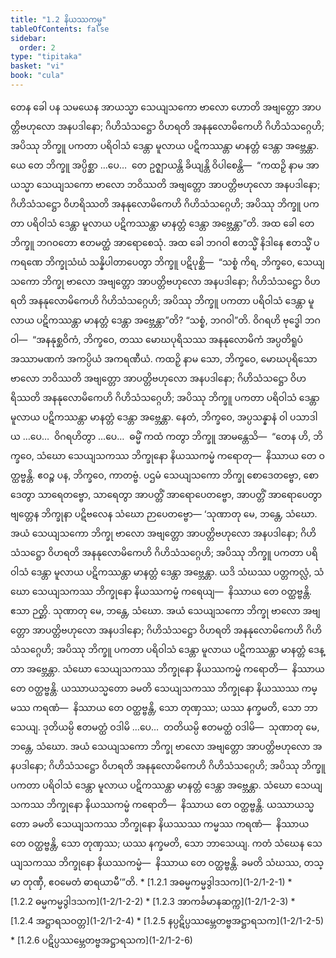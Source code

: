 ```yaml
---
title: "1.2 နိယဿကမ္မ"
tableOfContents: false
sidebar:
  order: 2
type: "tipitaka"
basket: "vi"
book: "cula"
---
```



<DynamicBreadcrumb />

<Division number="11" book="cula">

<Paragraph number="61" book="cula">
တေန ခေါ ပန သမယေန အာယသ္မာ သေယျသကော ဗာလော ဟောတိ အဗျတ္တော အာပတ္တိဗဟုလော အနပဒါနော; ဂိဟိသံသဋ္ဌော ဝိဟရတိ အနနုလောမိကေဟိ ဂိဟိသံသဂ္ဂေဟိ; အပိဿု ဘိက္ခူ ပကတာ ပရိဝါသံ ဒေန္တာ မူလာယ ပဋိကဿန္တာ မာနတ္တံ ဒေန္တာ အဗ္ဘေန္တာ. ယေ တေ ဘိက္ခူ အပ္ပိစ္ဆာ …ပေ…  တေ ဥဇ္ဈာယန္တိ ခိယျန္တိ ဝိပါစေန္တိ—  “ကထဉှိ နာမ အာယသ္မာ သေယျသကော ဗာလော ဘဝိဿတိ အဗျတ္တော အာပတ္တိဗဟုလော အနပဒါနော; ဂိဟိသံသဋ္ဌော ဝိဟရိဿတိ အနနုလောမိကေဟိ ဂိဟိသံသဂ္ဂေဟိ; အပိဿု ဘိက္ခူ ပကတာ ပရိဝါသံ ဒေန္တာ မူလာယ ပဋိကဿန္တာ မာနတ္တံ ဒေန္တာ အဗ္ဘေန္တာ”တိ. အထ ခေါ တေ ဘိက္ခူ ဘဂဝတော ဧတမတ္ထံ အာရောစေသုံ.


</Paragraph>

<Paragraph number="62" book="cula">
အထ ခေါ ဘဂဝါ ဧတသ္မိံ နိဒါနေ ဧတသ္မိံ ပကရဏေ ဘိက္ခုသံဃံ သန္နိပါတာပေတွာ ဘိက္ခူ ပဋိပုစ္ဆိ—  “သစ္စံ ကိရ, ဘိက္ခဝေ, သေယျသကော ဘိက္ခု ဗာလော အဗျတ္တော အာပတ္တိဗဟုလော အနပဒါနော; ဂိဟိသံသဋ္ဌော ဝိဟရတိ အနနုလောမိကေဟိ ဂိဟိသံသဂ္ဂေဟိ; အပိဿု ဘိက္ခူ ပကတာ ပရိဝါသံ ဒေန္တာ မူလာယ ပဋိကဿန္တာ မာနတ္တံ ဒေန္တာ အဗ္ဘေန္တာ”တိ? “သစ္စံ, ဘဂဝါ”တိ. ဝိဂရဟိ ဗုဒ္ဓေါ ဘဂဝါ—  “အနနုစ္ဆဝိကံ, ဘိက္ခဝေ, တဿ မောဃပုရိသဿ အနနုလောမိကံ အပ္ပတိရူပံ အဿာမဏကံ အကပ္ပိယံ အကရဏီယံ. ကထဉှိ နာမ သော, ဘိက္ခဝေ, မောဃပုရိသော ဗာလော ဘဝိဿတိ အဗျတ္တော အာပတ္တိဗဟုလော အနပဒါနော; ဂိဟိသံသဋ္ဌော ဝိဟရိဿတိ အနနုလောမိကေဟိ ဂိဟိသံသဂ္ဂေဟိ; အပိဿု ဘိက္ခူ ပကတာ ပရိဝါသံ ဒေန္တာ မူလာယ ပဋိကဿန္တာ မာနတ္တံ ဒေန္တာ အဗ္ဘေန္တာ. နေတံ, ဘိက္ခဝေ, အပ္ပသန္နာနံ ဝါ ပသာဒါယ …ပေ…  ဝိဂရဟိတွာ …ပေ…  ဓမ္မိံ ကထံ ကတွာ ဘိက္ခူ အာမန္တေသိ—  “တေန ဟိ, ဘိက္ခဝေ, သံဃော သေယျသကဿ ဘိက္ခုနော နိယဿကမ္မံ ကရောတု—  နိဿာယ တေ ဝတ္ထဗ္ဗန္တိ. ဧဝဉ္စ ပန, ဘိက္ခဝေ, ကာတဗ္ဗံ. ပဌမံ သေယျသကော ဘိက္ခု စောဒေတဗ္ဗော, စောဒေတွာ သာရေတဗ္ဗော, သာရေတွာ အာပတ္တိံ အာရောပေတဗ္ဗော, အာပတ္တိံ အာရောပေတွာ ဗျတ္တေန ဘိက္ခုနာ ပဋိဗလေန သံဃော ဉာပေတဗ္ဗော—


</Paragraph>

</Division>
<Division number="12" book="cula">

<Paragraph number="63" book="cula">
‘သုဏာတု မေ, ဘန္တေ, သံဃော. အယံ သေယျသကော ဘိက္ခု ဗာလော အဗျတ္တော အာပတ္တိဗဟုလော အနပဒါနော; ဂိဟိသံသဋ္ဌော ဝိဟရတိ အနနုလောမိကေဟိ ဂိဟိသံသဂ္ဂေဟိ; အပိဿု ဘိက္ခူ ပကတာ ပရိဝါသံ ဒေန္တာ မူလာယ ပဋိကဿန္တာ မာနတ္တံ ဒေန္တာ အဗ္ဘေန္တာ. ယဒိ သံဃဿ ပတ္တကလ္လံ, သံဃော သေယျသကဿ ဘိက္ခုနော နိယဿကမ္မံ ကရေယျ—  နိဿာယ တေ ဝတ္ထဗ္ဗန္တိ. ဧသာ ဉတ္တိ.


</Paragraph>

<Paragraph number="64" book="cula">
သုဏာတု မေ, ဘန္တေ, သံဃော. အယံ သေယျသကော ဘိက္ခု ဗာလော အဗျတ္တော အာပတ္တိဗဟုလော အနပဒါနော; ဂိဟိသံသဋ္ဌော ဝိဟရတိ အနနုလောမိကေဟိ ဂိဟိသံသဂ္ဂေဟိ; အပိဿု ဘိက္ခူ ပကတာ ပရိဝါသံ ဒေန္တာ မူလာယ ပဋိကဿန္တာ မာနတ္တံ ဒေန္တာ အဗ္ဘေန္တာ. သံဃော သေယျသကဿ ဘိက္ခုနော နိယဿကမ္မံ ကရောတိ—  နိဿာယ တေ ဝတ္ထဗ္ဗန္တိ. ယဿာယသ္မတော ခမတိ သေယျသကဿ ဘိက္ခုနော နိယဿဿ ကမ္မဿ ကရဏံ—  နိဿာယ တေ ဝတ္ထဗ္ဗန္တိ, သော တုဏှဿ; ယဿ နက္ခမတိ, သော ဘာသေယျ.


</Paragraph>

<Paragraph number="65" book="cula">
ဒုတိယမ္ပိ ဧတမတ္ထံ ဝဒါမိ …ပေ…  တတိယမ္ပိ ဧတမတ္ထံ ဝဒါမိ—  သုဏာတု မေ, ဘန္တေ, သံဃော. အယံ သေယျသကော ဘိက္ခု ဗာလော အဗျတ္တော အာပတ္တိဗဟုလော အနပဒါနော; ဂိဟိသံသဋ္ဌော ဝိဟရတိ အနနုလောမိကေဟိ ဂိဟိသံသဂ္ဂေဟိ; အပိဿု ဘိက္ခူ ပကတာ ပရိဝါသံ ဒေန္တာ မူလာယ ပဋိကဿန္တာ မာနတ္တံ ဒေန္တာ အဗ္ဘေန္တာ. သံဃော သေယျသကဿ ဘိက္ခုနော နိယဿကမ္မံ ကရောတိ—  နိဿာယ တေ ဝတ္ထဗ္ဗန္တိ. ယဿာယသ္မတော ခမတိ သေယျသကဿ ဘိက္ခုနော နိယဿဿ ကမ္မဿ ကရဏံ—  နိဿာယ တေ ဝတ္ထဗ္ဗန္တိ, သော တုဏှဿ; ယဿ နက္ခမတိ, သော ဘာသေယျ.


</Paragraph>

<Paragraph number="66" book="cula">
ကတံ သံဃေန သေယျသကဿ ဘိက္ခုနော နိယဿကမ္မံ—  နိဿာယ တေ ဝတ္ထဗ္ဗန္တိ. ခမတိ သံဃဿ, တသ္မာ တုဏှီ, ဧဝမေတံ ဓာရယာမီ’”တိ.

</Paragraph>
</Division>

<TableOfContents book="cula" section="1.2">
* [1.2.1 အဓမ္မကမ္မဒွါဒသက](1-2/1-2-1)
* [1.2.2 ဓမ္မကမ္မဒွါဒသက](1-2/1-2-2)
* [1.2.3 အာကင်္ခမာနဆက္က](1-2/1-2-3)
* [1.2.4 အဋ္ဌာရသဝတ္တ](1-2/1-2-4)
* [1.2.5 နပ္ပဋိပ္ပဿမ္ဘေတဗ္ဗအဋ္ဌာရသက](1-2/1-2-5)
* [1.2.6 ပဋိပ္ပဿမ္ဘေတဗ္ဗအဋ္ဌာရသက](1-2/1-2-6)
</TableOfContents>
